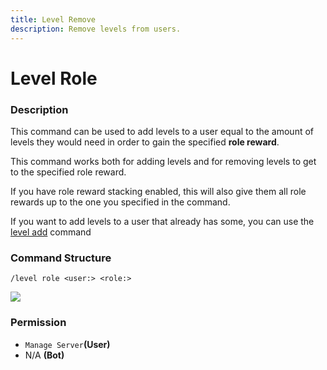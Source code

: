 ```yaml
---
title: Level Remove
description: Remove levels from users.
---
```


# Level Role
### Description

This command can be used to add levels to a user equal to the amount of levels they would need in order to gain the specified **role reward**.&#x20;

This command works both for adding levels and for removing levels to get to the specified role reward.

If you have role reward stacking enabled, this will also give them all role rewards up to the one you specified in the command.

If you want to add levels to a user that already has some, you can use the [level add](level-add.md) command

### Command Structure

```
/level role <user:> <role:>
```

![](https://i.imgur.com/flOka8M.png)

### **Permission**

* `Manage Server`**(User)**
* N/A **(Bot)**
